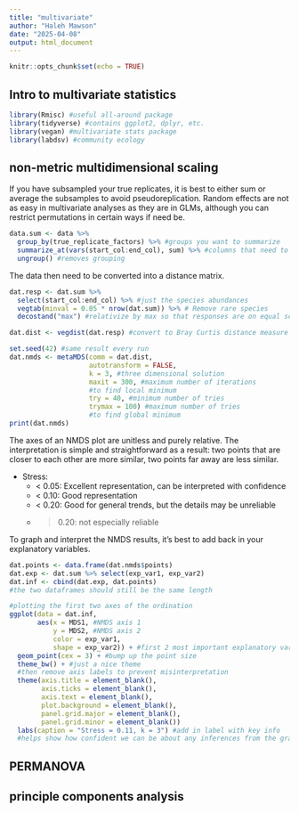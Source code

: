 ```yaml
---
title: "multivariate"
author: "Haleh Mawson"
date: "2025-04-08"
output: html_document
---
```


```r
knitr::opts_chunk$set(echo = TRUE)
```

## Intro to multivariate statistics ##

```r
library(Rmisc) #useful all-around package
library(tidyverse) #contains ggplot2, dplyr, etc.
library(vegan) #multivariate stats package
library(labdsv) #community ecology
```

## non-metric multidimensional scaling ##

If you have subsampled your true replicates, it is best to either sum or average the subsamples to avoid pseudoreplication. Random effects are not as easy in multivariate analyses as they are in GLMs, although you can restrict permutations in certain ways if need be.
```r
data.sum <- data %>% 
  group_by(true_replicate_factors) %>% #groups you want to summarize
  summarize_at(vars(start_col:end_col), sum) %>% #columns that need to be summarized, often abundances
  ungroup() #removes grouping
```

The data then need to be converted into a distance matrix.
```r
dat.resp <- dat.sum %>% 
  select(start_col:end_col) %>% #just the species abundances
  vegtab(minval = 0.05 * nrow(dat.sum)) %>% # Remove rare species
  decostand("max") #relativize by max so that responses are on equal scales

dat.dist <- vegdist(dat.resp) #convert to Bray Curtis distance measure
```
 
```r
set.seed(42) #same result every run
dat.nmds <- metaMDS(comm = dat.dist, 
                    autotransform = FALSE,
                    k = 3, #three dimensional solution
                    maxit = 300, #maximum number of iterations
                    #to find local minimum
                    try = 40, #minimum number of tries 
                    trymax = 100) #maximum number of tries
                    #to find global minimum
print(dat.nmds)
```
The axes of an NMDS plot are unitless and purely relative. The interpretation is simple and straightforward as a result: two points that are closer to each other are more similar, two points far away are less similar.  

* Stress: 
  + < 0.05: Excellent representation, can be interpreted with confidence
  + < 0.10: Good representation
  + < 0.20: Good for general trends, but the details may be unreliable
  + > 0.20: not especially reliable
  
To graph and interpret the NMDS results, it's best to add back in your explanatory variables. 

```r
dat.points <- data.frame(dat.nmds$points) 
dat.exp <- dat.sum %>% select(exp_var1, exp_var2)
dat.inf <- cbind(dat.exp, dat.points)
#the two dataframes should still be the same length
```

```r
#plotting the first two axes of the ordination
ggplot(data = dat.inf,
       aes(x = MDS1, #NMDS axis 1
           y = MDS2, #NMDS axis 2
           color = exp_var1,
           shape = exp_var2)) + #first 2 most important explanatory vars
  geom_point(cex = 3) + #bump up the point size
  theme_bw() + #just a nice theme
  #then remove axis labels to prevent misinterpretation
  theme(axis.title = element_blank(),
        axis.ticks = element_blank(),
        axis.text = element_blank(),
        plot.background = element_blank(),
        panel.grid.major = element_blank(),
        panel.grid.minor = element_blank())
  labs(caption = "Stress = 0.11, k = 3") #add in label with key info
  #helps show how confident we can be about any inferences from the graph
```

## PERMANOVA ##

## principle components analysis ##